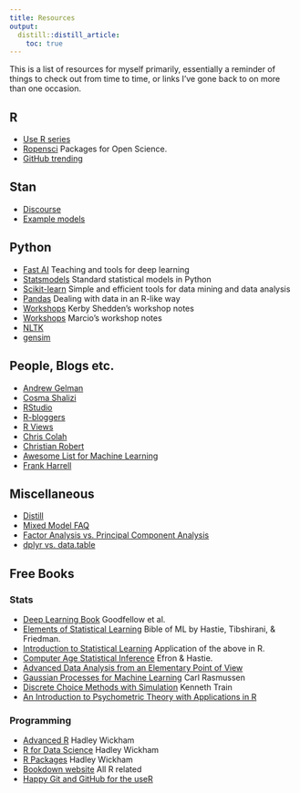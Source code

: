 ```yaml
---
title: Resources
output:
  distill::distill_article:
    toc: true
---
```


This is a list of resources for myself primarily, essentially a reminder of things to check out from time to time, or links I've gone back to on more than one occasion.  

<!-- If you are a CSCAR client and want some resources for statistics, programming, etc., check out the [CSCAR resources page](https://cscar.github.io/). -->


## R


- [Use R series](http://www.springer.com/series/6991)
<!-- : for umich folks, this is electronically [available](https://link-springer-com.proxy.lib.umich.edu/bookseries/6991) -->
- [Ropensci](https://ropensci.org/) Packages for Open Science.
- [GitHub trending](https://github.com/trending/r)


## Stan

- [Discourse](http://discourse.mc-stan.org/)
- [Example models](https://github.com/stan-dev/example-models/)


## Python

- [Fast AI](fast.ai) Teaching and tools for deep learning
- [Statsmodels](http://www.statsmodels.org/stable/index.html) Standard statistical models in Python
- [Scikit-learn](http://scikit-learn.org/stable/)  Simple and efficient tools for data mining and data analysis
- [Pandas](http://pandas.pydata.org/) Dealing with data in an R-like way
- [Workshops](http://kshedden.github.io/) Kerby Shedden's workshop notes
- [Workshops](http://marcio-mourao.github.io) Marcio's workshop notes
- [NLTK](http://www.nltk.org/)
- [gensim](https://radimrehurek.com/gensim/)



## People, Blogs etc.

- [Andrew Gelman](http://andrewgelman.com/)
- [Cosma Shalizi](http://bactra.org/weblog/)
- [RStudio](https://blog.rstudio.org/)
- [R-bloggers](https://www.r-bloggers.com/)
- [R Views](https://rviews.rstudio.com/)
- [Chris Colah](https://colah.github.io/)
- [Christian Robert](https://xianblog.wordpress.com/)
- [Awesome List for Machine Learning](https://github.com/josephmisiti/awesome-machine-learning)
- [Frank Harrell](http://www.fharrell.com/)



<!-- ## SEM -->

<!-- - [Pearl](http://bayes.cs.ucla.edu/jp_home.html) -->
<!-- - [Imai](http://imai.princeton.edu/) -->
<!-- - [Mplus forums](https://www.statmodel.com/cgi-bin/discus/discus.cgi) -->
<!-- - [Mplus manual](https://www.statmodel.com/download/usersguide/MplusUserGuideVer_8.pdf) -->



## Miscellaneous

- [Distill](http://distill.pub/)
- [Mixed Model FAQ](https://bbolker.github.io/mixedmodels-misc/glmmFAQ.html)
- [Factor Analysis vs. Principal Component Analysis](http://stats.stackexchange.com/questions/1576/what-are-the-differences-between-factor-analysis-and-principal-component-analysi)
- [dplyr vs. data.table](https://stackoverflow.com/questions/21435339/data-table-vs-dplyr-can-one-do-something-well-the-other-cant-or-does-poorly/27840349#27840349)



## Free Books

### Stats

- [Deep Learning Book](http://www.deeplearningbook.org/) Goodfellow et al.
- [Elements of Statistical Learning](http://statweb.stanford.edu/~tibs/ElemStatLearn/) Bible of ML by Hastie, Tibshirani, & Friedman.
- [Introduction to Statistical Learning](http://www-bcf.usc.edu/~gareth/ISL/) Application of the above in R.
- [Computer Age Statistical Inference](https://web.stanford.edu/~hastie/CASI/) Efron & Hastie.
- [Advanced Data Analysis from an Elementary Point of View](http://www.stat.cmu.edu/~cshalizi/ADAfaEPoV/)
- [Gaussian Processes for Machine Learning](http://www.gaussianprocess.org/gpml/) Carl Rasmussen
- [Discrete Choice Methods with Simulation](http://eml.berkeley.edu/books/choice2.html) Kenneth Train
- [An Introduction to Psychometric Theory with Applications in R](http://www.personality-project.org/r/book/)


### Programming

- [Advanced R](http://adv-r.had.co.nz/)  Hadley Wickham
- [R for Data Science](http://r4ds.had.co.nz/) Hadley Wickham
- [R Packages](http://r-pkgs.had.co.nz/)  Hadley Wickham
- [Bookdown website](https://bookdown.org/) All R related
- [Happy Git and GitHub for the useR](http://happygitwithr.com/)
